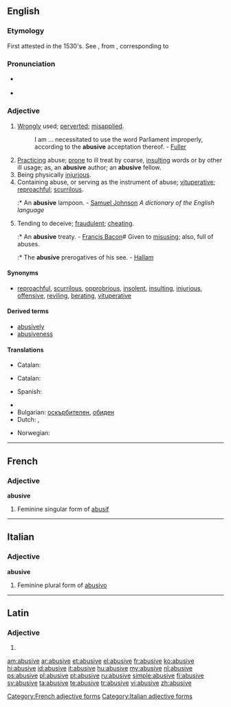 ==English==

===Etymology===
First attested in the 1530's. See {{etyl|fr}} {{term|abusif|lang=fr}}, from {{etyl|la}} {{term|abusivus|lang=la}}, corresponding to {{suffix|abuse|ive}}

===Pronunciation===
* {{a|UK}} {{IPA|/əˈbjuːsɪv/}}
* {{a|US}} {{IPA|/ə.ˈbju.sɪv/|/ə.ˈbju.zɪv/}}

===Adjective===
{{en-adj}}

# [[wrongly|Wrongly]] used; [[perverted]]; [[misapplied]].
#: I am ... necessitated to use the word Parliament improperly, according to the '''abusive''' acceptation thereof. - [[Fuller]]
# [[practicing|Practicing]] abuse; [[prone]] to ill treat by coarse, [[insulting]] words or by other ill usage; as, an '''abusive''' author; an '''abusive''' fellow.
# Being physically [[injurious]].
# Containing abuse, or serving as the instrument of abuse; [[vituperative]]; [[reproachful]]; [[scurrilous]].
#:* An '''abusive''' lampoon. - [[w:Samuel Johnson|Samuel Johnson]] ''A dictionary of the English language''
# {{context|obsolete}} Tending to deceive; [[fraudulent]]; [[cheating]].
#:* An '''abusive''' treaty. - [[w:Francis Bacon|Francis Bacon]]# {{archaic}} Given to [[misusing]]; also, full of abuses.
#:* The '''abusive''' prerogatives of his see. - [[w:Henry Hallam|Hallam]]

====Synonyms====
{{checksyns}}
* [[reproachful]], [[scurrilous]], [[opprobrious]], [[insolent]], [[insulting]], [[injurious]], [[offensive]], [[reviling]], [[berate| berating]], [[vituperative]]

====Derived terms====
* [[abusively]]
* [[abusiveness]]

====Translations====
{{trans-top|wrongly used}}
* Catalan: {{t-|ca|abusiu}}
{{trans-mid}}
{{trans-bottom}}

{{trans-top|practicing abuse}}
* Catalan: {{t-|ca|abusiu}}
{{trans-mid}}
* Spanish: {{t+|es|abusivo}}
{{trans-bottom}}

{{trans-top|containing abuse}}
{{trans-mid}}
{{trans-bottom}}

{{checktrans-top}}
* {{trreq|sh}}
* Bulgarian: [[оскърбителен]], [[обиден]]
* Dutch: {{t+|nl|grof}}, {{t+|nl|ruw}}
{{trans-mid}}
* Norwegian: {{t+|no|grov}}
{{trans-bottom}}

----

==French==

===Adjective===
'''abusive''' {{f}}

# Feminine singular form of [[abusif]]

[[Category:French adjective forms]]

----

==Italian==

===Adjective===
'''abusive''' {{f}}

# Feminine plural form of [[abusivo]]

[[Category:Italian adjective forms]]

----

==Latin==

===Adjective===
{{la-adj-form|abūsīve}}

# {{inflection of|abusivus|abūsīvus|voc|m|s|lang=la}}

[[am:abusive]]
[[ar:abusive]]
[[et:abusive]]
[[el:abusive]]
[[fr:abusive]]
[[ko:abusive]]
[[hi:abusive]]
[[id:abusive]]
[[it:abusive]]
[[hu:abusive]]
[[my:abusive]]
[[nl:abusive]]
[[ps:abusive]]
[[pl:abusive]]
[[pt:abusive]]
[[ru:abusive]]
[[simple:abusive]]
[[fi:abusive]]
[[sv:abusive]]
[[ta:abusive]]
[[te:abusive]]
[[tr:abusive]]
[[vi:abusive]]
[[zh:abusive]]